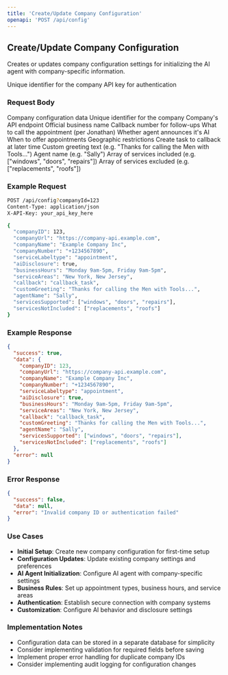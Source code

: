 ```yaml
---
title: 'Create/Update Company Configuration'
openapi: 'POST /api/config'
---
```


## Create/Update Company Configuration

Creates or updates company configuration settings for initializing the AI agent with company-specific information.

<ParamField path="query" type="string" name="companyId" required>
  Unique identifier for the company
</ParamField>

<ParamField path="header" type="string" name="X-API-Key" required>
  API key for authentication
</ParamField>

### Request Body

<ParamField path="body" type="object" name="configData" required>
  Company configuration data
</ParamField>

<ParamField path="body" type="integer" name="companyID" required>
  Unique identifier for the company
</ParamField>

<ParamField path="body" type="string" name="companyUrl" required>
  Company's API endpoint
</ParamField>

<ParamField path="body" type="string" name="companyName" required>
  Official business name
</ParamField>

<ParamField path="body" type="string" name="companyNumber" required>
  Callback number for follow-ups
</ParamField>

<ParamField path="body" type="string" name="serviceLabeltype">
  What to call the appointment (per Jonathan)
</ParamField>

<ParamField path="body" type="boolean" name="aiDisclosure">
  Whether agent announces it's AI
</ParamField>

<ParamField path="body" type="string" name="businessHours">
  When to offer appointments
</ParamField>

<ParamField path="body" type="string" name="serviceAreas">
  Geographic restrictions
</ParamField>

<ParamField path="body" type="string" name="callback">
  Create task to callback at later time
</ParamField>

<ParamField path="body" type="string" name="customGreeting">
  Custom greeting text (e.g. "Thanks for calling the Men with Tools...")
</ParamField>

<ParamField path="body" type="string" name="agentName">
  Agent name (e.g. "Sally")
</ParamField>

<ParamField path="body" type="array" name="servicesSupported">
  Array of services included (e.g. ["windows", "doors", "repairs"])
</ParamField>

<ParamField path="body" type="array" name="servicesNotIncluded">
  Array of services excluded (e.g. ["replacements", "roofs"])
</ParamField>


### Example Request

```bash
POST /api/config?companyId=123
Content-Type: application/json
X-API-Key: your_api_key_here

{
  "companyID": 123,
  "companyUrl": "https://company-api.example.com",
  "companyName": "Example Company Inc",
  "companyNumber": "+1234567890",
  "serviceLabeltype": "appointment",
  "aiDisclosure": true,
  "businessHours": "Monday 9am-5pm, Friday 9am-5pm",
  "serviceAreas": "New York, New Jersey",
  "callback": "callback_task",
  "customGreeting": "Thanks for calling the Men with Tools...",
  "agentName": "Sally",
  "servicesSupported": ["windows", "doors", "repairs"],
  "servicesNotIncluded": ["replacements", "roofs"]
}
```

### Example Response

```json
{
  "success": true,
  "data": {
    "companyID": 123,
    "companyUrl": "https://company-api.example.com",
    "companyName": "Example Company Inc",
    "companyNumber": "+1234567890",
    "serviceLabeltype": "appointment",
    "aiDisclosure": true,
    "businessHours": "Monday 9am-5pm, Friday 9am-5pm",
    "serviceAreas": "New York, New Jersey",
    "callback": "callback_task",
    "customGreeting": "Thanks for calling the Men with Tools...",
    "agentName": "Sally",
    "servicesSupported": ["windows", "doors", "repairs"],
    "servicesNotIncluded": ["replacements", "roofs"]
  },
  "error": null
}
```

### Error Response

```json
{
  "success": false,
  "data": null,
  "error": "Invalid company ID or authentication failed"
}
```

### Use Cases

- **Initial Setup**: Create new company configuration for first-time setup
- **Configuration Updates**: Update existing company settings and preferences
- **AI Agent Initialization**: Configure AI agent with company-specific settings
- **Business Rules**: Set up appointment types, business hours, and service areas
- **Authentication**: Establish secure connection with company systems
- **Customization**: Configure AI behavior and disclosure settings

### Implementation Notes

- Configuration data can be stored in a separate database for simplicity
- Consider implementing validation for required fields before saving
- Implement proper error handling for duplicate company IDs
- Consider implementing audit logging for configuration changes

